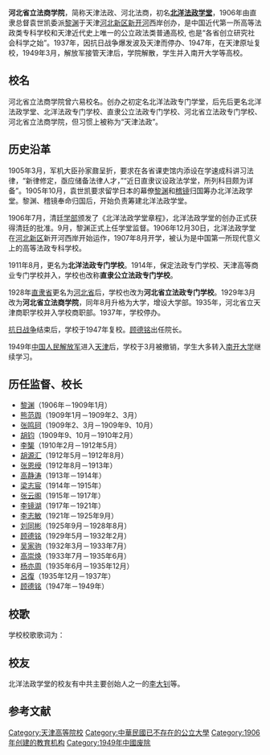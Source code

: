 {{高校
|名称    = 河北省立法商学院
|外文名  = 
|图像    =
|图像说明=
|校训    = 作新民止于至善{{r|ma}}
|建校    = 1906年12月30日
|闭校    = 1949年3月
|校庆日  = 12月30日
|类型    = 
|校长    =
|院长    =
|书记    =
|教师    =
|职工    =
|学生    =
|地址    = [[天津|天津]]新开河
|校园环境 =
|面积    =
|代表色  =
|隶属    =
|邮编    =
|电话    =
|网站    =
|标志    =
|脚注    =
}}
'''河北省立法商学院'''，简称天津法政、河北法商，初名'''[[北洋法政学堂|北洋法政学堂]]'''，1906年由直隶总督袁世凯委派[[黎渊|黎渊]]于天津[[河北新区|河北新区]][[新开河_(天津)|新开河]]西岸创办，是中国近代第一所高等法政类专科学校和天津近代史上唯一的公立政法类普通高校, 也是“各省创立研究社会科学之始”。1937年，因抗日战争爆发波及天津而停办、1947年，在天津原址复校，1949年3月，解放军接管天津后，学院解散，学生并入南开大学等高校。

== 校名 ==
河北省立法商学院曾六易校名。创办之初定名北洋法政专门学堂，后先后更名北洋法政学堂、北洋法政专门学校、直隶公立法政专门学校、河北省立法政专门学校、河北省立法商学院，但习惯上被称为“天津法政”。

== 历史沿革 ==
1905年3月，军机大臣孙家鼐呈折，要求在各省课吏馆内添设在学速成科讲习法律，“新律修定，亟应储备法律人才，”“近日直隶议设政法学堂，所列科目颇为详备”。1905年10月，袁世凯要求留学日本的幕僚[[黎渊|黎渊]]和[[稽镜|稽镜]]归国筹办北洋法政学堂。黎渊、稽镜奉命归国后，开始负责筹建北洋法政学堂。

1906年7月，清廷[[学部_(清朝)|学部]]颁发了《北洋法政学堂章程》，北洋法政学堂的创办正式获得清廷的批准。9月，黎渊正式上任学堂监督。1906年12月30日，北洋法政学堂在[[河北新区|河北新区]]新开河西岸开始运作，1907年8月开学，被认为是中国第一所现代意义上的高等法政专科学校。

1911年8月，更名为'''北洋法政专门学校'''。1914年，保定法政专门学校、天津高等商业专门学校并入，学校也改称'''直隶公立法政专门学校'''。

1928年[[直隶省|直隶省]]更名为[[河北省_(中华民国)|河北省]]后，学校也改为'''河北省立法政专门学校'''。1929年3月改为'''河北省立法商学院'''，同年8月升格为大学，增设大学部。1935年，河北省立天津商职学校并入学校商职部。1937年，学校停办。{{r|qi}}{{r|zhang}}

[[抗日战争|抗日战争]]结束后，学校于1947年复校。[[顾德铭|顾德铭]]出任院长。

1949年[[中国人民解放军|中国人民解放军]]进入[[天津|天津]]后，学校于3月被撤销，学生大多转入[[南开大学|南开大学]]继续学习。{{r|qi}}

== 历任监督、校长 ==
* [[黎渊|黎渊]]（1906年－1909年1月）
* [[熊范舆|熊范舆]]（1909年1月－1909年2、3月）
* [[张鸣珂_(光绪进士)|张鸣珂]]（1909年2、3月－1909年9、10月）
* [[胡钧_(1869年)|胡钧]]（1909年9、10月－1910年2月）
* [[李榘|李榘]]（1910年2月－1912年5月）
* [[胡源汇|胡源汇]]（1912年5月－1912年8月）
* [[张恩绶|张恩绶]]（1912年8月－1913年）
* [[高静涛|高静涛]]（1913年－1914年）
* [[梁志宸|梁志宸]]（1914年－1915年）
* [[张云阁|张云阁]]（1915年－1917年）
* [[李镜湖|李镜湖]]（1917年－1921年）
* [[李志敏|李志敏]]（1921年－1925年9月）
* [[刘同彬|刘同彬]]（1925年9月－1928年8月）
* [[顾德铭|顾德铭]]（1929年5月－1932年2月）
* [[吴家驹|吴家驹]]（1932年3月－1933年7月）
* [[高崇焕|高崇焕]]（1933年7月－1935年6月）
* [[杨亦周|杨亦周]]（1935年6月－1935年12月）
* [[呂復_(法學家)|呂復]]（1935年12月－1937年）
* [[顾德铭|顾德铭]]（1947年－1949年）

== 校歌 ==
学校校歌歌词为：{{r|ma}}
{{cquote|法维国本，商裕民生，巍巍我校育群英！

修齐治平，责任匪轻！矢勤矢勇，必专必精！

为民权而奋斗！作民族之长城！

今日鸡窗苦读，他年为国增荣。听！听！听！

欧风美雨正纵横，努力我前程！
}}
== 校友 ==
北洋法政学堂的校友有中共主要创始人之一的[[李大钊|李大钊]]等。

== 参考文献 ==
{{reflist|refs=
<ref name=qi>{{cite book|title=《天津文史资料选辑 第44辑》|editor=政治协商会议天津市委员会文史资料研究委员会|publisher=天津人民出版社|year=1988|chapter=北洋法政学堂及其沿革（齐植璐）}}</ref>
<ref name=zhang>{{cite book|title=《法学家茶座 第25辑》|editor=张士宝|publisher=山东人民出版社|year=2009|chapter=天津近代法学教育之北洋法政学堂（侯欣一）}}</ref>
<ref name=ma>{{cite book|title=《近代中国高校校歌选》|author=马军|publisher=上海社会科学出版社|year=2006}}</ref>
}}

{{清末法政学堂}}
{{天津近代历史文化专题}}
{{中华民国大陆时期大专院校}}
{{Authority control}}

[[Category:天津高等院校|Category:天津高等院校]]
[[Category:中華民國已不存在的公立大學|Category:中華民國已不存在的公立大學]]
[[Category:1906年创建的教育机构|Category:1906年创建的教育机构]]
[[Category:1949年中國废除|Category:1949年中國废除]]